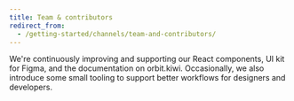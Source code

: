 ```yaml
---
title: Team & contributors
redirect_from:
  - /getting-started/channels/team-and-contributors/
---
```



We're continuously improving and supporting our React components,
UI kit for Figma, and the documentation on orbit.kiwi.
Occasionally, we also introduce some small tooling
to support better workflows for designers and developers.

<GithubContributors />
